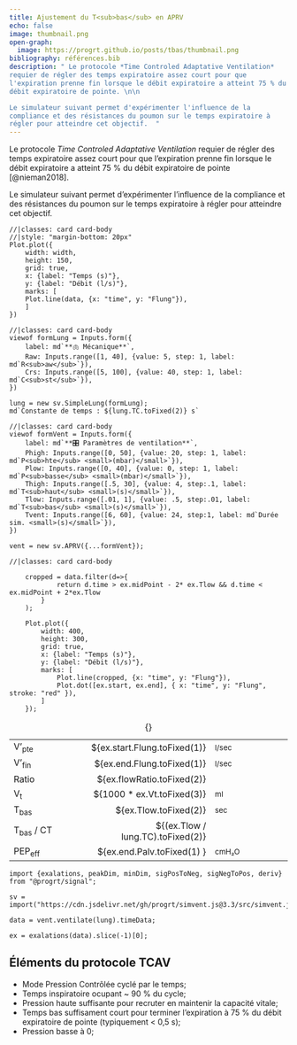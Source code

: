 ```yaml
---
title: Ajustement du T<sub>bas</sub> en APRV
echo: false
image: thumbnail.png
open-graph:
  image: https://progrt.github.io/posts/tbas/thumbnail.png
bibliography: références.bib
description: " Le protocole *Time Controled Adaptative Ventilation*
requier de régler des temps expiratoire assez court pour que
l'expiration prenne fin lorsque le débit expiratoire a atteint 75 % du
débit expiratoire de pointe. \n\n

Le simulateur suivant permet d'expérimenter l'influence de la
compliance et des résistances du poumon sur le temps expiratoire à
régler pour atteindre cet objectif.  "
---
```


Le protocole *Time Controled Adaptative Ventilation* requier de régler
des temps expiratoire assez court pour que l'expiration prenne fin
lorsque le débit expiratoire a atteint 75 % du débit expiratoire de
pointe [@nieman2018].

Le simulateur suivant permet d'expérimenter l'influence de la
compliance et des résistances du poumon sur le temps expiratoire à
régler pour atteindre cet objectif.

```ojs
//|classes: card card-body
//|style: "margin-bottom: 20px"
Plot.plot({
	width: width,
	height: 150,
	grid: true,
	x: {label: "Temps (s)"},
	y: {label: "Débit (l/s)"},
	marks: [
	Plot.line(data, {x: "time", y: "Flung"}),
	]
})
```

:::{layout-ncol=2}
```ojs
//|classes: card card-body
viewof formLung = Inputs.form({
	label: md`**🫁 Mécanique**`,
	Raw: Inputs.range([1, 40], {value: 5, step: 1, label: md`R<sub>aw</sub>`}),
	Crs: Inputs.range([5, 100], {value: 40, step: 1, label: md`C<sub>st</sub>`}),
})

lung = new sv.SimpleLung(formLung);
md`Constante de temps : ${lung.TC.toFixed(2)} s`
```

```ojs
//|classes: card card-body
viewof formVent = Inputs.form({
	label: md`**🎛️ Paramètres de ventilation**`,
	Phigh: Inputs.range([0, 50], {value: 20, step: 1, label: md`P<sub>hte</sub> <small>(mbar)</small>`}),
	Plow: Inputs.range([0, 40], {value: 0, step: 1, label: md`P<sub>basse</sub> <small>(mbar)</small>`}),
	Thigh: Inputs.range([.5, 30], {value: 4, step:.1, label: md`T<sub>haut</sub> <small>(s)</small>`}),
	Tlow: Inputs.range([.01, 1], {value: .5, step:.01, label: md`T<sub>bas</sub> <small>(s)</small>`}),
	Tvent: Inputs.range([6, 60], {value: 24, step:1, label: md`Durée sim. <small>(s)</small>`}),
})

vent = new sv.APRV({...formVent});
```
:::


:::{layout-ncol=2}
```ojs
//|classes: card card-body

	cropped = data.filter(d=>{
			return d.time > ex.midPoint - 2* ex.Tlow && d.time < ex.midPoint + 2*ex.Tlow
		}
	);

	Plot.plot({
		width: 400,
		height: 300,
		grid: true,
		x: {label: "Temps (s)"},
		y: {label: "Débit (l/s)"},
		marks: [
			Plot.line(cropped, {x: "time", y: "Flung"}),
			Plot.dot([ex.start, ex.end], { x: "time", y: "Flung", stroke: "red" }),
		]
	});
```

|                      |                                   |                      |
| --                   | -:                                | :-                   |
| V'<sub>pte</sub>     | ${ex.start.Flung.toFixed(1)}      | <small>l/sec</small> |
| V'<sub>fin</sub>     | ${ex.end.Flung.toFixed(1)}        | <small>l/sec</small> |
| Ratio                | ${ex.flowRatio.toFixed(2)}        |                      |
| V<sub>t</sub>        | ${1000 * ex.Vt.toFixed(3)}        | <small>ml</small>    |
| T<sub>bas</sub>      | ${ex.Tlow.toFixed(2)}             | <small>sec</small>     |
| T<sub>bas</sub> / CT | ${(ex.Tlow / lung.TC).toFixed(2)} |                      |
| PEP<sub>eff</sub>    | ${ex.end.Palv.toFixed(1) }        | <small>cmH₂O</small> |

: {}

:::

```ojs
import {exalations, peakDim, minDim, sigPosToNeg, sigNegToPos, deriv} from "@progrt/signal";

sv = import("https://cdn.jsdelivr.net/gh/progrt/simvent.js@3.3/src/simvent.js");

data = vent.ventilate(lung).timeData;

ex = exalations(data).slice(-1)[0];
```

## Éléments du protocole TCAV

- Mode Pression Contrôlée cyclé par le temps;
- Temps inspiratoire ocupant ~ 90 % du cycle;
- Pression haute suffisante pour recruter en maintenir la capacité
	vitale;
- Temps bas suffisament court pour terminer l'expiration à 75 % du
	débit expiratoire de pointe (typiquement < 0,5 s);
- Pression basse à 0;

